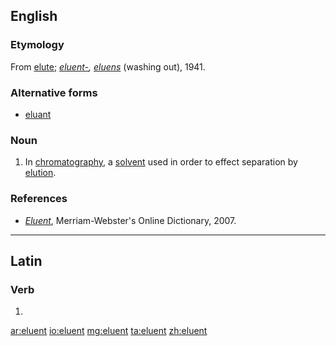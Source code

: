 ==English==

===Etymology===
{{wikipedia}}
From [[elute]]; {{etyl|la|en}} ''[[eluent-]], [[eluens]]'' (washing out), 1941.

===Alternative forms===
* [[eluant]]

===Noun===
{{en-noun}}

# {{context|analytical chemistry|lang=en}} In [[chromatography]], a [[solvent]] used in order to effect separation by [[elution]].

===References===

* ''[http://www.m-w.com/cgi-bin/dictionary?book=Dictionary&va=eluent Eluent]'', Merriam-Webster's Online Dictionary, 2007.

----

==Latin==

===Verb===
{{la-verb-form|ēluent}}

# {{conjugation of|ēluō||3|p|fut|act|ind|lang=la}}

[[ar:eluent]]
[[io:eluent]]
[[mg:eluent]]
[[ta:eluent]]
[[zh:eluent]]